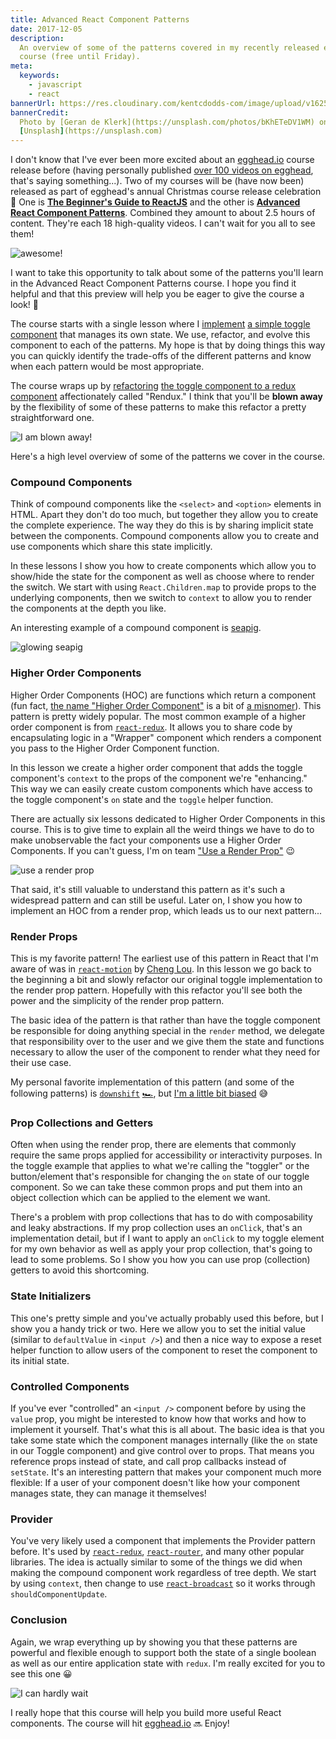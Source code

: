 ```yaml
---
title: Advanced React Component Patterns
date: 2017-12-05
description:
  An overview of some of the patterns covered in my recently released egghead.io
  course (free until Friday).
meta:
  keywords:
    - javascript
    - react
bannerUrl: https://res.cloudinary.com/kentcdodds-com/image/upload/v1625030268/kentcdodds.com/content/blog/advanced-react-component-patterns/images/banner.jpg
bannerCredit:
  Photo by [Geran de Klerk](https://unsplash.com/photos/bKhETeDV1WM) on
  [Unsplash](https://unsplash.com)
---
```


I don't know that I've ever been more excited about an
[egghead.io](http://egghead.io) course release before (having personally
published
[over 100 videos on egghead](https://egghead.io/instructors/kentcdodds), that's
saying something...). Two of my courses will be (have now been) released as part
of egghead's annual Christmas course release celebration 🎉 One is
[**The Beginner's Guide to ReactJS**](https://egghead.io/courses/the-beginner-s-guide-to-reactjs)
and the other is
[**Advanced React Component Patterns**](https://egghead.io/courses/advanced-react-component-patterns).
Combined they amount to about 2.5 hours of content. They're each 18 high-quality
videos. I can't wait for you all to see them!

![awesome!](https://res.cloudinary.com/kentcdodds-com/image/upload/v1625030270/kentcdodds.com/content/blog/advanced-react-component-patterns/images/0.gif)

I want to take this opportunity to talk about some of the patterns you'll learn
in the Advanced React Component Patterns course. I hope you find it helpful and
that this preview will help you be eager to give the course a look! 👀

The course starts with a single lesson where I
[implement](https://github.com/kentcdodds/advanced-react-patterns/blob/736bc941e629af5acae2e827356d6996e923780e/01-intro-to-react-toggled/index.html)
[a simple toggle component](https://cdn.rawgit.com/kentcdodds/advanced-react-patterns/736bc941e629af5acae2e827356d6996e923780e/01-intro-to-react-toggled/index.html)
that manages its own state. We use, refactor, and evolve this component to each
of the patterns. My hope is that by doing things this way you can quickly
identify the trade-offs of the different patterns and know when each pattern
would be most appropriate.

The course wraps up by
[refactoring](https://github.com/kentcdodds/advanced-react-patterns/blob/736bc941e629af5acae2e827356d6996e923780e/18-use-redux-with-render-props/index.html)
[the toggle component to a redux component](https://cdn.rawgit.com/kentcdodds/advanced-react-patterns/736bc941e629af5acae2e827356d6996e923780e/18-use-redux-with-render-props/index.html)
affectionately called "Rendux." I think that you'll be **blown away** by the
flexibility of some of these patterns to make this refactor a pretty
straightforward one.

![I am blown away!](https://res.cloudinary.com/kentcdodds-com/image/upload/v1625030269/kentcdodds.com/content/blog/advanced-react-component-patterns/images/1.gif)

Here's a high level overview of some of the patterns we cover in the course.

### Compound Components

Think of compound components like the `<select>` and `<option>` elements in
HTML. Apart they don't do too much, but together they allow you to create the
complete experience. The way they do this is by sharing implicit state between
the components. Compound components allow you to create and use components which
share this state implicitly.

In these lessons I show you how to create components which allow you to
show/hide the state for the component as well as choose where to render the
switch. We start with using `React.Children.map` to provide props to the
underlying components, then we switch to `context` to allow you to render the
components at the depth you like.

An interesting example of a compound component is
[seapig](https://www.npmjs.com/package/seapig).

![glowing seapig](https://res.cloudinary.com/kentcdodds-com/image/upload/v1625030267/kentcdodds.com/content/blog/advanced-react-component-patterns/images/2.gif)

### Higher Order Components

Higher Order Components (HOC) are functions which return a component (fun fact,
[the name "Higher Order Component"](https://twitter.com/kentcdodds/status/930832776907046912)
is a bit of
[a misnomer](https://twitter.com/kentcdodds/status/930844136617533441)). This
pattern is pretty widely popular. The most common example of a higher order
component is from [`react-redux`](https://www.npmjs.com/package/react-redux). It
allows you to share code by encapsulating logic in a "Wrapper" component which
renders a component you pass to the Higher Order Component function.

In this lesson we create a higher order component that adds the toggle
component's `context` to the props of the component we're "enhancing." This way
we can easily create custom components which have access to the toggle
component's `on` state and the `toggle` helper function.

There are actually six lessons dedicated to Higher Order Components in this
course. This is to give time to explain all the weird things we have to do to
make unobservable the fact your components use a Higher Order Components. If you
can't guess, I'm on team
["Use a Render Prop"](https://cdb.reacttraining.com/use-a-render-prop-50de598f11ce)
😉

![use a render prop](https://res.cloudinary.com/kentcdodds-com/image/upload/v1625030269/kentcdodds.com/content/blog/advanced-react-component-patterns/images/3.gif)

That said, it's still valuable to understand this pattern as it's such a
widespread pattern and can still be useful. Later on, I show you how to
implement an HOC from a render prop, which leads us to our next pattern...

### Render Props

This is my favorite pattern! The earliest use of this pattern in React that I'm
aware of was in [`react-motion`](https://github.com/chenglou/react-motion) by
[Cheng Lou](https://twitter.com/_chenglou). In this lesson we go back to the
beginning a bit and slowly refactor our original toggle implementation to the
render prop pattern. Hopefully with this refactor you'll see both the power and
the simplicity of the render prop pattern.

The basic idea of the pattern is that rather than have the toggle component be
responsible for doing anything special in the `render` method, we delegate that
responsibility over to the user and we give them the state and functions
necessary to allow the user of the component to render what they need for their
use case.

My personal favorite implementation of this pattern (and some of the following
patterns) is [`downshift`](https://github.com/downshift-js/downshift)
[🏎](https://github.com/downshift-js/downshift), but
[I'm a little bit biased](/blog/introducing-downshift-for-react) 😅

### Prop Collections and Getters

Often when using the render prop, there are elements that commonly require the
same props applied for accessibility or interactivity purposes. In the toggle
example that applies to what we're calling the "toggler" or the button/element
that's responsible for changing the `on` state of our toggle component. So we
can take these common props and put them into an object collection which can be
applied to the element we want.

There's a problem with prop collections that has to do with composability and
leaky abstractions. If my prop collection uses an `onClick`, that's an
implementation detail, but if I want to apply an `onClick` to my toggle element
for my own behavior as well as apply your prop collection, that's going to lead
to some problems. So I show you how you can use prop (collection) getters to
avoid this shortcoming.

### State Initializers

This one's pretty simple and you've actually probably used this before, but I
show you a handy trick or two. Here we allow you to set the initial value
(similar to `defaultValue` in `<input />`) and then a nice way to expose a reset
helper function to allow users of the component to reset the component to its
initial state.

### Controlled Components

If you've ever "controlled" an `<input />` component before by using the `value`
prop, you might be interested to know how that works and how to implement it
yourself. That's what this is all about. The basic idea is that you take some
state which the component manages internally (like the `on` state in our Toggle
component) and give control over to props. That means you reference props
instead of state, and call prop callbacks instead of `setState`. It's an
interesting pattern that makes your component much more flexible: If a user of
your component doesn't like how your component manages state, they can manage it
themselves!

### Provider

You've very likely used a component that implements the Provider pattern before.
It's used by [`react-redux`](https://www.npmjs.com/package/react-redux),
[`react-router`](https://www.npmjs.com/package/react-router), and many other
popular libraries. The idea is actually similar to some of the things we did
when making the compound component work regardless of tree depth. We start by
using `context`, then change to use
[`react-broadcast`](https://www.npmjs.com/package/react-broadcast) so it works
through `shouldComponentUpdate`.

### Conclusion

Again, we wrap everything up by showing you that these patterns are powerful and
flexible enough to support both the state of a single boolean as well as our
entire application state with `redux`. I'm really excited for you to see this
one 😀

![I can hardly wait](https://res.cloudinary.com/kentcdodds-com/image/upload/v1625030268/kentcdodds.com/content/blog/advanced-react-component-patterns/images/4.gif)

I really hope that this course will help you build more useful React components.
The course will hit [egghead.io](http://egghead.io) 🔜 Enjoy!
